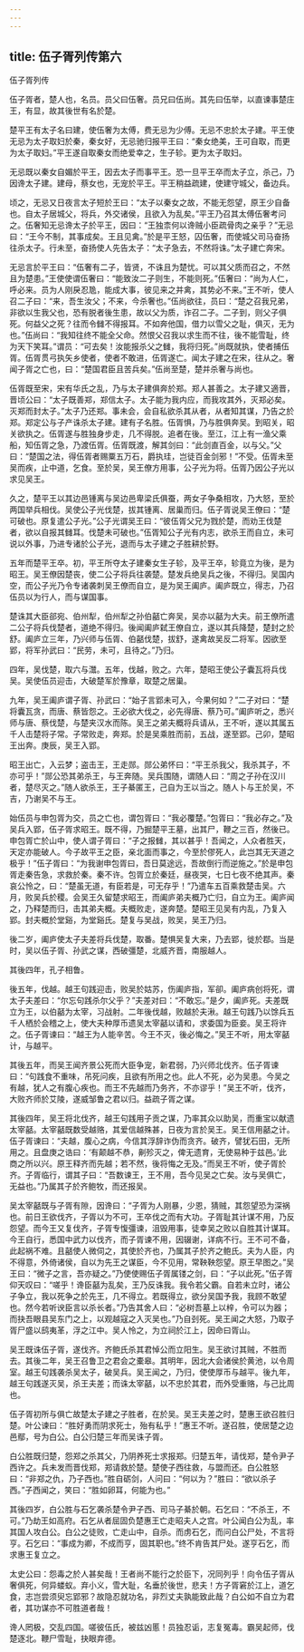 ```yaml
---
---
---
```

title: 伍子胥列传第六
---

伍子胥列传

伍子胥者，楚人也，名员。员父曰伍奢。员兄曰伍尚。其先曰伍举，以直谏事楚庄王，有显，故其後世有名於楚。

楚平王有太子名曰建，使伍奢为太傅，费无忌为少傅。无忌不忠於太子建。平王使无忌为太子取妇於秦，秦女好，无忌驰归报平王曰：“秦女绝美，王可自取，而更为太子取妇。”平王遂自取秦女而绝爱幸之，生子轸。更为太子取妇。

无忌既以秦女自媚於平王，因去太子而事平王。恐一旦平王卒而太子立，杀己，乃因谗太子建。建母，蔡女也，无宠於平王。平王稍益疏建，使建守城父，备边兵。

顷之，无忌又日夜言太子短於王曰：“太子以秦女之故，不能无怨望，原王少自备也。自太子居城父，将兵，外交诸侯，且欲入为乱矣。”平王乃召其太傅伍奢考问之。伍奢知无忌谗太子於平王，因曰：“王独柰何以谗贼小臣疏骨肉之亲乎？”无忌曰：“王今不制，其事成矣。王且见禽。”於是平王怒，囚伍奢，而使城父司马奋扬往杀太子。行未至，奋扬使人先告太子：“太子急去，不然将诛。”太子建亡奔宋。

无忌言於平王曰：“伍奢有二子，皆贤，不诛且为楚忧。可以其父质而召之，不然且为楚患。”王使使谓伍奢曰：“能致汝二子则生，不能则死。”伍奢曰：“尚为人仁，呼必来。员为人刚戾忍卼，能成大事，彼见来之并禽，其势必不来。”王不听，使人召二子曰：“来，吾生汝父；不来，今杀奢也。”伍尚欲往，员曰：“楚之召我兄弟，非欲以生我父也，恐有脱者後生患，故以父为质，诈召二子。二子到，则父子俱死。何益父之死？往而令雠不得报耳。不如奔他国，借力以雪父之耻，俱灭，无为也。”伍尚曰：“我知往终不能全父命。然恨父召我以求生而不往，後不能雪耻，终为天下笑耳。”谓员：“可去矣！汝能报杀父之雠，我将归死。”尚既就执，使者捕伍胥。伍胥贯弓执矢乡使者，使者不敢进，伍胥遂亡。闻太子建之在宋，往从之。奢闻子胥之亡也，曰：“楚国君臣且苦兵矣。”伍尚至楚，楚并杀奢与尚也。

伍胥既至宋，宋有华氏之乱，乃与太子建俱奔於郑。郑人甚善之。太子建又適晋，晋顷公曰：“太子既善郑，郑信太子。太子能为我内应，而我攻其外，灭郑必矣。灭郑而封太子。”太子乃还郑。事未会，会自私欲杀其从者，从者知其谋，乃告之於郑。郑定公与子产诛杀太子建。建有子名胜。伍胥惧，乃与胜俱奔吴。到昭关，昭关欲执之。伍胥遂与胜独身步走，几不得脱。追者在後。至江，江上有一渔父乘船，知伍胥之急，乃渡伍胥。伍胥既渡，解其剑曰：“此剑直百金，以与父。”父曰：“楚国之法，得伍胥者赐粟五万石，爵执珪，岂徒百金剑邪！”不受。伍胥未至吴而疾，止中道，乞食。至於吴，吴王僚方用事，公子光为将。伍胥乃因公子光以求见吴王。

久之，楚平王以其边邑锺离与吴边邑卑梁氏俱蚕，两女子争桑相攻，乃大怒，至於两国举兵相伐。吴使公子光伐楚，拔其锺离、居巢而归。伍子胥说吴王僚曰：“楚可破也。原复遣公子光。”公子光谓吴王曰：“彼伍胥父兄为戮於楚，而劝王伐楚者，欲以自报其雠耳。伐楚未可破也。”伍胥知公子光有内志，欲杀王而自立，未可说以外事，乃进专诸於公子光，退而与太子建之子胜耕於野。

五年而楚平王卒。初，平王所夺太子建秦女生子轸，及平王卒，轸竟立为後，是为昭王。吴王僚因楚丧，使二公子将兵往袭楚。楚发兵绝吴兵之後，不得归。吴国内空，而公子光乃令专诸袭刺吴王僚而自立，是为吴王阖庐。阖庐既立，得志，乃召伍员以为行人，而与谋国事。

楚诛其大臣郤宛、伯州犁，伯州犁之孙伯嚭亡奔吴，吴亦以嚭为大夫。前王僚所遣二公子将兵伐楚者，道绝不得归。後闻阖庐弑王僚自立，遂以其兵降楚，楚封之於舒。阖庐立三年，乃兴师与伍胥、伯嚭伐楚，拔舒，遂禽故吴反二将军。因欲至郢，将军孙武曰：“民劳，未可，且待之。”乃归。

四年，吴伐楚，取六与灊。五年，伐越，败之。六年，楚昭王使公子囊瓦将兵伐吴。吴使伍员迎击，大破楚军於豫章，取楚之居巢。

九年，吴王阖庐谓子胥、孙武曰：“始子言郢未可入，今果何如？”二子对曰：“楚将囊瓦贪，而唐、蔡皆怨之。王必欲大伐之，必先得唐、蔡乃可。”阖庐听之，悉兴师与唐、蔡伐楚，与楚夹汉水而陈。吴王之弟夫概将兵请从，王不听，遂以其属五千人击楚将子常。子常败走，奔郑。於是吴乘胜而前，五战，遂至郢。己卯，楚昭王出奔。庚辰，吴王入郢。

昭王出亡，入云梦；盗击王，王走郧。郧公弟怀曰：“平王杀我父，我杀其子，不亦可乎！”郧公恐其弟杀王，与王奔随。吴兵围随，谓随人曰：“周之子孙在汉川者，楚尽灭之。”随人欲杀王，王子綦匿王，己自为王以当之。随人卜与王於吴，不吉，乃谢吴不与王。

始伍员与申包胥为交，员之亡也，谓包胥曰：“我必覆楚。”包胥曰：“我必存之。”及吴兵入郢，伍子胥求昭王。既不得，乃掘楚平王墓，出其尸，鞭之三百，然後已。申包胥亡於山中，使人谓子胥曰：“子之报雠，其以甚乎！吾闻之，人众者胜天，天定亦能破人。今子故平王之臣，亲北面而事之，今至於僇死人，此岂其无天道之极乎！”伍子胥曰：“为我谢申包胥曰，吾日莫途远，吾故倒行而逆施之。”於是申包胥走秦告急，求救於秦。秦不许。包胥立於秦廷，昼夜哭，七日七夜不绝其声。秦哀公怜之，曰：“楚虽无道，有臣若是，可无存乎！”乃遣车五百乘救楚击吴。六月，败吴兵於稷。会吴王久留楚求昭王，而阖庐弟夫概乃亡归，自立为王。阖庐闻之，乃释楚而归，击其弟夫概。夫概败走，遂奔楚。楚昭王见吴有内乱，乃复入郢。封夫概於堂谿，为堂谿氏。楚复与吴战，败吴，吴王乃归。

後二岁，阖庐使太子夫差将兵伐楚，取番。楚惧吴复大来，乃去郢，徙於鄀。当是时，吴以伍子胥、孙武之谋，西破彊楚，北威齐晋，南服越人。

其後四年，孔子相鲁。

後五年，伐越。越王句践迎击，败吴於姑苏，伤阖庐指，军卻。阖庐病创将死，谓太子夫差曰：“尔忘句践杀尔父乎？”夫差对曰：“不敢忘。”是夕，阖庐死。夫差既立为王，以伯嚭为太宰，习战射。二年後伐越，败越於夫湫。越王句践乃以馀兵五千人栖於会稽之上，使大夫种厚币遗吴太宰嚭以请和，求委国为臣妾。吴王将许之。伍子胥谏曰：“越王为人能辛苦。今王不灭，後必悔之。”吴王不听，用太宰嚭计，与越平。

其後五年，而吴王闻齐景公死而大臣争宠，新君弱，乃兴师北伐齐。伍子胥谏曰：“句践食不重味，吊死问疾，且欲有所用之也。此人不死，必为吴患。今吴之有越，犹人之有腹心疾也。而王不先越而乃务齐，不亦谬乎！”吴王不听，伐齐，大败齐师於艾陵，遂威邹鲁之君以归。益疏子胥之谋。

其後四年，吴王将北伐齐，越王句践用子贡之谋，乃率其众以助吴，而重宝以献遗太宰嚭。太宰嚭既数受越赂，其爱信越殊甚，日夜为言於吴王。吴王信用嚭之计。伍子胥谏曰：“夫越，腹心之病，今信其浮辞诈伪而贪齐。破齐，譬犹石田，无所用之。且盘庚之诰曰：‘有颠越不恭，劓殄灭之，俾无遗育，无使易种于兹邑。’此商之所以兴。原王释齐而先越；若不然，後将悔之无及。”而吴王不听，使子胥於齐。子胥临行，谓其子曰：“吾数谏王，王不用，吾今见吴之亡矣。汝与吴俱亡，无益也。”乃属其子於齐鲍牧，而还报吴。

吴太宰嚭既与子胥有隙，因谗曰：“子胥为人刚暴，少恩，猜贼，其怨望恐为深祸也。前日王欲伐齐，子胥以为不可，王卒伐之而有大功。子胥耻其计谋不用，乃反怨望。而今王又复伐齐，子胥专愎彊谏，沮毁用事，徒幸吴之败以自胜其计谋耳。今王自行，悉国中武力以伐齐，而子胥谏不用，因辍谢，详病不行。王不可不备，此起祸不难。且嚭使人微伺之，其使於齐也，乃属其子於齐之鲍氏。夫为人臣，内不得意，外倚诸侯，自以为先王之谋臣，今不见用，常鞅鞅怨望。原王早图之。”吴王曰：“微子之言，吾亦疑之。”乃使使赐伍子胥属镂之剑，曰：“子以此死。”伍子胥仰天叹曰：“嗟乎！谗臣嚭为乱矣，王乃反诛我。我令若父霸。自若未立时，诸公子争立，我以死争之於先王，几不得立。若既得立，欲分吴国予我，我顾不敢望也。然今若听谀臣言以杀长者。”乃告其舍人曰：“必树吾墓上以梓，令可以为器；而抉吾眼县吴东门之上，以观越寇之入灭吴也。”乃自刭死。吴王闻之大怒，乃取子胥尸盛以鸱夷革，浮之江中。吴人怜之，为立祠於江上，因命曰胥山。

吴王既诛伍子胥，遂伐齐。齐鲍氏杀其君悼公而立阳生。吴王欲讨其贼，不胜而去。其後二年，吴王召鲁卫之君会之橐皋。其明年，因北大会诸侯於黄池，以令周室。越王句践袭杀吴太子，破吴兵。吴王闻之，乃归，使使厚币与越平。後九年，越王句践遂灭吴，杀王夫差；而诛太宰嚭，以不忠於其君，而外受重赂，与己比周也。

伍子胥初所与俱亡故楚太子建之子胜者，在於吴。吴王夫差之时，楚惠王欲召胜归楚。叶公谏曰：“胜好勇而阴求死士，殆有私乎！”惠王不听。遂召胜，使居楚之边邑鄢，号为白公。白公归楚三年而吴诛子胥。

白公胜既归楚，怨郑之杀其父，乃阴养死士求报郑。归楚五年，请伐郑，楚令尹子西许之。兵未发而晋伐郑，郑请救於楚。楚使子西往救，与盟而还。白公胜怒曰：“非郑之仇，乃子西也。”胜自砺剑，人问曰：“何以为？”胜曰：“欲以杀子西。”子西闻之，笑曰：“胜如卵耳，何能为也。”

其後四岁，白公胜与石乞袭杀楚令尹子西、司马子綦於朝。石乞曰：“不杀王，不可。”乃劫王如高府。石乞从者屈固负楚惠王亡走昭夫人之宫。叶公闻白公为乱，率其国人攻白公。白公之徒败，亡走山中，自杀。而虏石乞，而问白公尸处，不言将亨。石乞曰：“事成为卿，不成而亨，固其职也。”终不肯告其尸处。遂亨石乞，而求惠王复立之。

太史公曰：怨毒之於人甚矣哉！王者尚不能行之於臣下，况同列乎！向令伍子胥从奢俱死，何异蝼蚁。弃小义，雪大耻，名垂於後世，悲夫！方子胥窘於江上，道乞食，志岂尝须臾忘郢邪？故隐忍就功名，非烈丈夫孰能致此哉？白公如不自立为君者，其功谋亦不可胜道者哉！

谗人罔极，交乱四国。嗟彼伍氏，被兹凶慝！员独忍诟，志复冤毒。霸吴起师，伐楚逐北。鞭尸雪耻，抉眼弃德。

